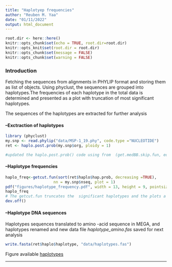 ```yaml
---
title: "Haplotyep frequencies"
author: "Reuben M. Yaa"
date: "01/11/2022"
output: html_document
---
```


```r
root.dir <- here::here()
knitr::opts_chunk$set(echo = TRUE, root.dir=root.dir)
knitr::opts_knit$set(root.dir = root.dir)
knitr::opts_chunk$set(message = FALSE)
knitr::opts_chunk$set(warning = FALSE)
```

### Introduction

Fetching the sequences from alignments in PHYLIP format and storing them as list of objects. Using phyclust, the sequences are grouped into haplotypes.The frequencies of each haplotype in the total data is determined and presented as a plot with truncation of most significant haplotypes.

The sequences of the haplotypes are extracted for further analysis

#### --Exctraction of haplotypes
```r
library (phyclust)
my.snp <- read.phylip("data/MSP-1_19.phy", code.type ="NUCLEOTIDE")
ret <- haplo.post.prob(my.snp$org, ploidy = 1)

#updated the haplo.post.prob() code using from  (get.medBB.skip.fun, edit = T)>, from github.com/snoweye/phyclust/issues/7 I raised

```

#### --Haplotype frequencies

```r
haplo_freq<-getcut.fun(sort(ret$haplo$hap.prob, decreasing =TRUE), 
                     nn = my.snp$nseq, plot = 1)
pdf("figures/haplotype_frequency.pdf", width = 13, height = 9, pointsize=18)#save as pdf file
haplo_freq
# The getcut.fun truncates the  significant haplotypes and the plots a graph 
dev.off()

```

#### --Haplotype DNA sequences

Haplotypes sequences  translated to amino -acid sequence in MEGA, and haplotypes renamed and new data file *haplotype_amino.fas* saved for next analysis

```r
write.fasta(ret$haplo$haplotype, "data/haplotypes.fas")

```


Figure available [haplotypes](https://github.com/mangiruben/Haplotype-population-analysis-of-pf-MSP1-in-Malaria/blob/main/figures/haplotype_frequency.pdf)
<hr>
